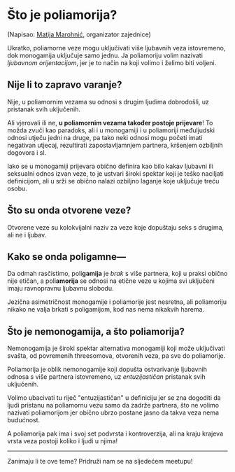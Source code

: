 
<Prose>

# Što je poliamorija?

(Napisao: [Matija Marohnić](https://www.facebook.com/silvenon/), organizator zajednice)

Ukratko, poliamorne veze mogu uključivati više ljubavnih veza istovremeno, dok monogamija uključuje samo jednu. Ja poliamoriju volim nazivati _ljubavnom orijentacijom_, jer je to način na koji volimo i želimo biti voljeni.

## Nije li to zapravo varanje?

Nije, u poliamornim vezama su odnosi s drugim ljudima dobrodošli, uz pristanak svih uključenih.

Ali vjerovali ili ne, **u poliamornim vezama također postoje prijevare**! To možda zvuči kao paradoks, ali i u monogamiji i u poliamoriji međuljudski odnosi utječu jedni na druge, pa tako neki odnosi mogu početi imati negativan utjecaj, rezultirati zapostavljamnjem partnera, kršenjem ozbiljnih dogovora i sl.

Iako se u monogamiji prijevara obično definira kao bilo kakav ljubavni ili seksualni odnos izvan veze, to je ustvari široki spektar koji je teško naciljati definicijom, ali u srži se obično nalazi ozbiljno laganje koje uključuje treću osobu.

## Što su onda otvorene veze?

Otvorene veze su kolokvijalni naziv za veze koje dopuštaju seks s drugima, ali ne i ljubav.

## Kako se onda poligamne—

Da odmah rasčistimo, poli**gamija** je _brak_ s više partnera, koji u praksi obično nije etičan, a poli**amorija** se odnosi na etične veze u kojima svi uključeni imaju ravnopravnu ljubavnu slobodu.

Jezična asimetričnost monogamije i poliamorije jest nesretna, ali poliamoriju nikako ne valja brkati s poligamijom, kod nas nema nikakvih harema.

## Što je nemonogamija, a što poliamorija?

Nemonogamija je široki spektar alternativa monogamiji koji može uključivati svašta, od povremenih threesomova, otvorenih veza, pa sve do poliamorije.

Poliamorija je oblik nemonogamije koji dopušta ostvarivanje ljubavnih odnosa s više partnera istovremeno, uz _entuzijastičan_ pristanak svih uključenih.

Volimo ubacivati tu riječ "entuzijastičan" u definiciju jer se zna dogoditi da ljudi pristanu na poliamornu vezu samo da zadrže partnera, što ne volimo nazivati poliamorijom jer obično ubrzo postane jasno da takva veza nema budućnost.

A poliamorija pak ima i svoj set podvrsta i kontroverzija, ali na kraju krajeva vrsta veza postoji koliko i ljudi u njima!

---

Zanimaju li te ove teme? Pridruži nam se na <Link to="/meetups">sljedećem meetupu</Link>!

</Prose>
